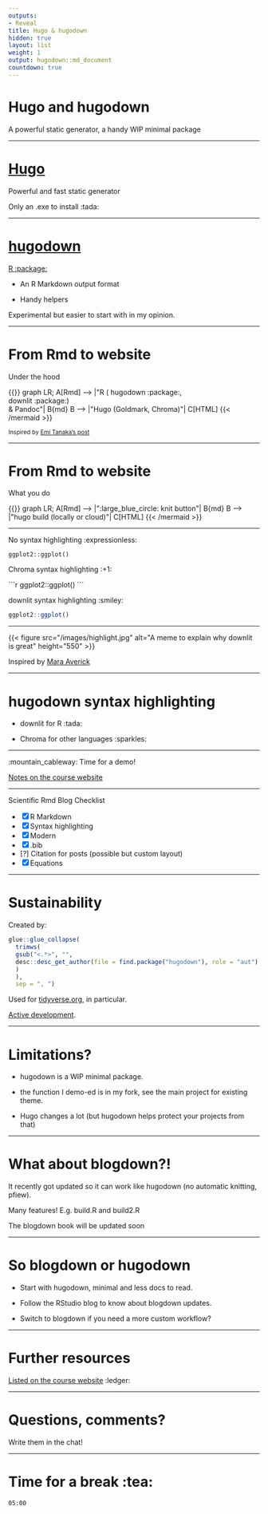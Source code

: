 ```yaml
---
outputs:
- Reveal
title: Hugo & hugodown
hidden: true
layout: list
weight: 1
output: hugodown::md_document
countdown: true
---
```


# Hugo and hugodown

A powerful static generator, a handy WIP minimal package

---

# [Hugo](https://gohugo.io/)

Powerful and fast static generator

Only an .exe to install :tada:

---

# [hugodown](https://hugodown.r-lib.org/)

[R :package:](https://hugodown.r-lib.org/)

* An R Markdown output format

* Handy helpers

Experimental but easier to start with in my opinion.

---

# From Rmd to website

Under the hood

```{=html}
{{<mermaid align="left">}}
graph LR;
    A[Rmd] --> |"R ( hugodown :package:, </br> downlit :package:) </br> & Pandoc"| B{md}
    B --> |"Hugo (Goldmark, Chroma)"| C[HTML]
{{< /mermaid >}}
```

<small>Inspired by [Emi Tanaka's post](https://emitanaka.org/r/posts/2018-12-12-scientific-and-technical-blogging-radix-vs-blogdown/)</small>

---

# From Rmd to website

What you do

```{=html}
{{<mermaid align="left">}}
graph LR;
    A[Rmd] --> |":large_blue_circle: knit button"| B{md}
    B --> |"hugo build (locally or cloud)"| C[HTML]
{{< /mermaid >}}
```

---

No syntax highlighting :expressionless:

```{=html}
<pre><code>ggplot2::ggplot()
</code></pre>
```

Chroma syntax highlighting :+1:

````{=html}
```r
ggplot2::ggplot()
```
````

downlit syntax highlighting :smiley:

```r
ggplot2::ggplot()
```

---

```{=html}
{{< figure src="/images/highlight.jpg" alt="A meme to explain why downlit is great" height="550" >}}
```

Inspired by [Mara Averick](https://twitter.com/dataandme/status/1255510799273132032)

---

# hugodown syntax highlighting

* downlit for R :tada:

* Chroma for other languages :sparkles:


---

:mountain_cableway: Time for a demo!

[Notes on the course website](/hugo/demo/)

---

Scientific Rmd Blog Checklist

* [x] R Markdown
* [x] Syntax highlighting
* [x] Modern
* [x] .bib
* [?] Citation for posts (possible but custom layout)
* [x] Equations

---

# Sustainability

Created by:

```r
glue::glue_collapse(
  trimws(
  gsub("<.*>", "",
  desc::desc_get_author(file = find.package("hugodown"), role = "aut")
  )
  ), 
  sep = ", ")
```

Used for [tidyverse.org](https://tidyverse.org), in particular.

[Active development](https://github.com/r-lib/hugodown/).

---

# Limitations?

* hugodown is a WIP minimal package.

* the function I demo-ed is in my fork, see the main project for existing theme.

* Hugo changes a lot (but hugodown helps protect your projects from that)

---

# What about blogdown?!

It recently got updated so it can work like hugodown (no automatic knitting, pfiew).

Many features! E.g. build.R and build2.R

The blogdown book will be updated soon

---

# So blogdown or hugodown

* Start with hugodown, minimal and less docs to read.

* Follow the RStudio blog to know about blogdown updates.

* Switch to blogdown if you need a more custom workflow?

---

# Further resources

[Listed on the course website](/hugo/further-resources/) :ledger:

---

# Questions, comments?

Write them in the chat!

---

# Time for a break  :tea:

<!--html_preserve-->

<div id="timer_hugo" class="countdown" style="top:100;left:0;" data-warnwhen="0">

<code class="countdown-time"><span class="countdown-digits minutes">05</span><span class="countdown-digits colon">:</span><span class="countdown-digits seconds">00</span></code>

</div>

<!--/html_preserve-->